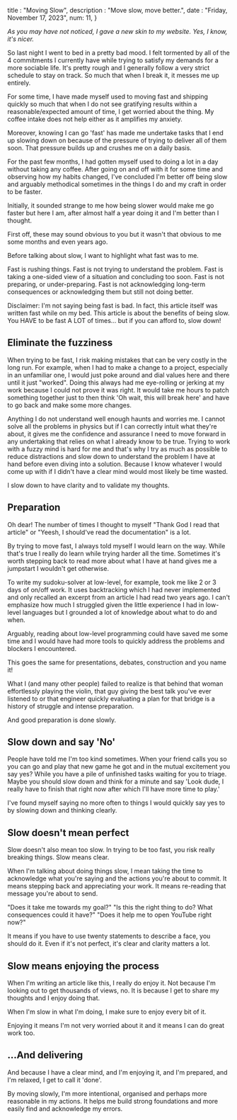 
title : "Moving Slow",
description : "Move slow, move better.",
date : "Friday, November 17, 2023",
num: 11,
}

_As you may have not noticed, I gave a new skin to my website. Yes, I know, it's nicer._

So last night I went to bed in a pretty bad mood. I felt tormented by all of the 4 commitments I currently have while trying to satisfy my demands for a more sociable life. It's pretty rough and I generally follow a very strict schedule to stay on track. So much that when I break it, it messes me up entirely. 

For some time, I have made myself used to moving fast and shipping quickly so much that when I do not see gratifying results within a reasonable/expected amount of time, I get worried about the thing. My coffee intake does not help either as it amplifies my anxiety. 

Moreover, knowing I can go 'fast' has made me undertake tasks that I end up slowing down on because of the pressure of trying to deliver all of them soon. That pressure builds up and crushes me on a daily basis.

For the past few months, I had gotten myself used to doing a lot in a day without taking any coffee. After going on and off with it for some time and observing how my habits changed, I've concluded I'm better off being slow and arguably methodical sometimes in the things I do and my craft in order to be faster.

Initially, it sounded strange to me how being slower would make me go faster but here I am, after almost half a year doing it and I'm better than I thought. 

First off, these may sound obvious to you but it wasn't that obvious to me some months and even years ago.

Before talking about slow, I want to highlight what fast was to me.

Fast is rushing things.
Fast is not trying to understand the problem.
Fast is taking a one-sided view of a situation and concluding too soon.
Fast is not preparing, or under-preparing. 
Fast is not acknowledging long-term consequences or acknowledging them but still not doing better. 

Disclaimer: I'm not saying being fast is bad. In fact, this article itself was written fast while on my bed. This article is about the benefits of being slow. You HAVE to be fast A LOT of times... but if you can afford to, slow down!

## Eliminate the fuzziness
When trying to be fast, I risk making mistakes that can be very costly in the long run. For example, when I had to make a change to a project, especially in an unfamiliar one, I would just poke around and dial values here and there until it just "worked". Doing this always had me eye-rolling or jerking at my work because I could not prove it was right. It would take me hours to patch something together just to then think 'Oh wait, this will break here' and have to go back and make some more changes. 

Anything I do not understand well enough haunts and worries me. I cannot solve all the problems in physics but if I can correctly intuit what they're about, it gives me the confidence and assurance I need to move forward in any undertaking that relies on what I already know to be true. Trying to work with a fuzzy mind is hard for me and that's why I try as much as possible to reduce distractions and slow down to understand the problem I have at hand before even diving into a solution. Because I know whatever I would come up with if I didn't have a clear mind would most likely be time wasted.

I slow down to have clarity and to validate my thoughts.

## Preparation
Oh dear! The number of times I thought to myself "Thank God I read that article" or "Yeesh, I should've read the documentation" is a lot. 

By trying to move fast, I always told myself I would learn on the way. While that's true I really do learn while trying harder all the time. Sometimes it's worth stepping back to read more about what I have at hand gives me a jumpstart I wouldn't get otherwise. 

To write my sudoku-solver at low-level, for example, took me like 2 or 3 days of on/off work. It uses backtracking which I had never implemented and only recalled an excerpt from an article I had read two years ago. I can't emphasize how much I struggled given the little experience I had in low-level languages but I grounded a lot of knowledge about what to do and when.

Arguably, reading about low-level programming could have saved me some time and I would have had more tools to quickly address the problems and blockers I encountered. 

This goes the same for presentations, debates, construction and you name it! 

What I (and many other people) failed to realize is that behind that woman effortlessly playing the violin, that guy giving the best talk you've ever listened to or that engineer quickly evaluating a plan for that bridge is a history of struggle and intense preparation. 

And good preparation is done slowly.

## Slow down and say 'No'
People have told me I'm too kind sometimes. When your friend calls you so you can go and play that new game he got and in the mutual excitement you say yes? While you have a pile of unfinished tasks waiting for you to triage. Maybe you should slow down and think for a minute and say 'Look dude, I really have to finish that right now after which I'll have more time to play.'

I've found myself saying no more often to things I would quickly say yes to by slowing down and thinking clearly. 
## Slow doesn't mean perfect
Slow doesn't also mean too slow. In trying to be too fast, you risk really breaking things. Slow means clear.

When I'm talking about doing things slow, I mean taking the time to acknowledge what you're saying and the actions you're about to commit. It means stepping back and appreciating your work. It means re-reading that message you're about to send.

"Does it take me towards my goal?"
"Is this the right thing to do? What consequences could it have?"
"Does it help me to open YouTube right now?"

It means if you have to use twenty statements to describe a face, you should do it. Even if it's not perfect, it's clear and clarity matters a lot. 

## Slow means enjoying the process
When I'm writing an article like this, I really do enjoy it. Not because I'm looking out to get thousands of views, no. It is because I get to share my thoughts and I enjoy doing that. 

When I'm slow in what I'm doing, I make sure to enjoy every bit of it. 

Enjoying it means I'm not very worried about it and it means I can do great work too. 

## ...And delivering
And because I have a clear mind, and I'm enjoying it, and I'm prepared, and I'm relaxed, I get to call it 'done'. 

By moving slowly, I'm more intentional, organised and perhaps more reasonable in my actions. It helps me build strong foundations and more easily find and acknowledge my errors. 

